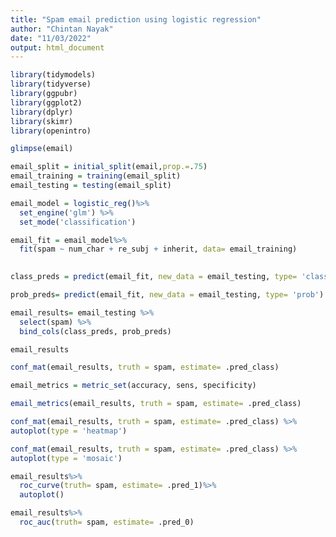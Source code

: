 ---
title: "Spam email prediction using logistic regression"
author: "Chintan Nayak"
date: "11/03/2022"
output: html_document
---

```{r}
library(tidymodels)
library(tidyverse)
library(ggpubr)
library(ggplot2)
library(dplyr)
library(skimr)
library(openintro)
```

```{r}
glimpse(email)
```
```{r}

email_split = initial_split(email,prop.=.75)
email_training = training(email_split)
email_testing = testing(email_split)

```


```{r}

email_model = logistic_reg()%>%
  set_engine('glm') %>%
  set_mode('classification')

```

```{r}

email_fit = email_model%>%
  fit(spam ~ num_char + re_subj + inherit, data= email_training)
  
```


```{r}

class_preds = predict(email_fit, new_data = email_testing, type= 'class')

```


```{r}

prob_preds= predict(email_fit, new_data = email_testing, type= 'prob')

```


```{r}

email_results= email_testing %>%
  select(spam) %>%
  bind_cols(class_preds, prob_preds)

email_results

```

```{r}

conf_mat(email_results, truth = spam, estimate= .pred_class)

```


```{r}

email_metrics = metric_set(accuracy, sens, specificity)

email_metrics(email_results, truth = spam, estimate= .pred_class)

```

```{r}

conf_mat(email_results, truth = spam, estimate= .pred_class) %>%
autoplot(type = 'heatmap')

```


```{r}

conf_mat(email_results, truth = spam, estimate= .pred_class) %>%
autoplot(type = 'mosaic')

```


```{r}

email_results%>%
  roc_curve(truth= spam, estimate= .pred_1)%>%
  autoplot()

```


```{r}
email_results%>%
  roc_auc(truth= spam, estimate= .pred_0)
```











































